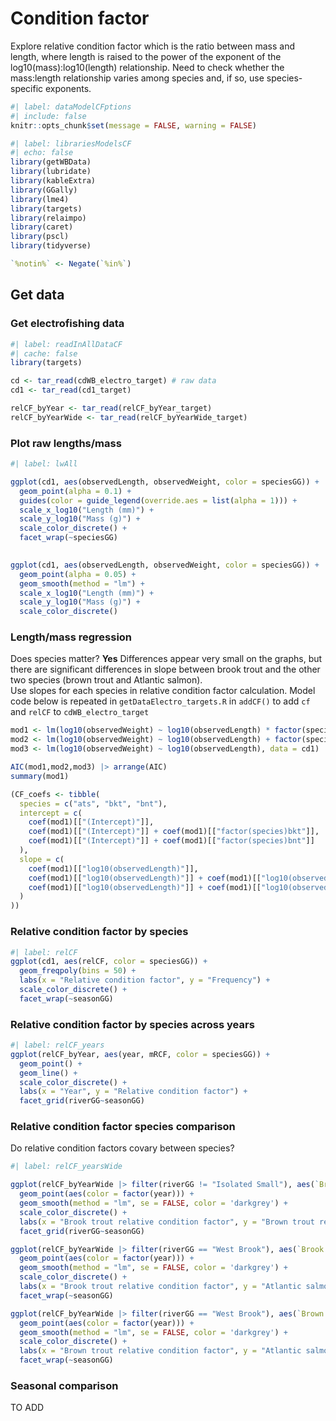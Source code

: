 # Condition factor

Explore relative condition factor which is the ratio between mass and length, where length is raised to the power of the exponent of the log10(mass):log10(length) relationship. Need to check whether the mass:length relationship varies among species and, if so, use species-specific exponents.

```r
#| label: dataModelCFptions
#| include: false
knitr::opts_chunk$set(message = FALSE, warning = FALSE)
```

```r
#| label: librariesModelsCF
#| echo: false
library(getWBData)
library(lubridate)
library(kableExtra)
library(GGally)
library(lme4)
library(targets)
library(relaimpo)
library(caret)
library(pscl)
library(tidyverse)

`%notin%` <- Negate(`%in%`)
```

## Get data

### Get electrofishing data

```r
#| label: readInAllDataCF
#| cache: false
library(targets)

cd <- tar_read(cdWB_electro_target) # raw data
cd1 <- tar_read(cd1_target)

relCF_byYear <- tar_read(relCF_byYear_target)
relCF_byYearWide <- tar_read(relCF_byYearWide_target)
```

### Plot raw lengths/mass

```r
#| label: lwAll

ggplot(cd1, aes(observedLength, observedWeight, color = speciesGG)) +
  geom_point(alpha = 0.1) +
  guides(color = guide_legend(override.aes = list(alpha = 1))) +
  scale_x_log10("Length (mm)") +
  scale_y_log10("Mass (g)") +
  scale_color_discrete() +
  facet_wrap(~speciesGG) 
  

ggplot(cd1, aes(observedLength, observedWeight, color = speciesGG)) +
  geom_point(alpha = 0.05) +
  geom_smooth(method = "lm") +
  scale_x_log10("Length (mm)") +
  scale_y_log10("Mass (g)") +
  scale_color_discrete()
```

### Length/mass regression

Does species matter? **Yes** Differences appear very small on the graphs, but there are significant differences in slope between brook trout and the other two species (brown trout and Atlantic salmon).\
Use slopes for each species in relative condition factor calculation. Model code below is repeated in `getDataElectro_targets.R` in `addCF()` to add `cf` and `relCF` to `cdWB_electro_target`

```r
mod1 <- lm(log10(observedWeight) ~ log10(observedLength) * factor(species), data = cd1)
mod2 <- lm(log10(observedWeight) ~ log10(observedLength) + factor(species), data = cd1)
mod3 <- lm(log10(observedWeight) ~ log10(observedLength), data = cd1)

AIC(mod1,mod2,mod3) |> arrange(AIC)
summary(mod1)

(CF_coefs <- tibble(
  species = c("ats", "bkt", "bnt"),
  intercept = c(
    coef(mod1)[["(Intercept)"]],
    coef(mod1)[["(Intercept)"]] + coef(mod1)[["factor(species)bkt"]],
    coef(mod1)[["(Intercept)"]] + coef(mod1)[["factor(species)bnt"]]
  ),
  slope = c(
    coef(mod1)[["log10(observedLength)"]],
    coef(mod1)[["log10(observedLength)"]] + coef(mod1)[["log10(observedLength):factor(species)bkt"]],
    coef(mod1)[["log10(observedLength)"]] + coef(mod1)[["log10(observedLength):factor(species)bnt"]]
  )
))
```

### Relative condition factor by species

```r
#| label: relCF
ggplot(cd1, aes(relCF, color = speciesGG)) +
  geom_freqpoly(bins = 50) +
  labs(x = "Relative condition factor", y = "Frequency") +
  scale_color_discrete() +
  facet_wrap(~seasonGG)
```

### Relative condition factor by species across years

```r
#| label: relCF_years
ggplot(relCF_byYear, aes(year, mRCF, color = speciesGG)) +
  geom_point() +
  geom_line() +
  scale_color_discrete() +
  labs(x = "Year", y = "Relative condition factor") +
  facet_grid(riverGG~seasonGG)
```

### Relative condition factor species comparison
Do relative condition factors covary between species?
```r
#| label: relCF_yearsWide

ggplot(relCF_byYearWide |> filter(riverGG != "Isolated Small"), aes(`Brook trout`, `Brown trout`)) +
  geom_point(aes(color = factor(year))) +
  geom_smooth(method = "lm", se = FALSE, color = 'darkgrey') +
  scale_color_discrete() +
  labs(x = "Brook trout relative condition factor", y = "Brown trout relative condition factor") +
  facet_grid(riverGG~seasonGG)

ggplot(relCF_byYearWide |> filter(riverGG == "West Brook"), aes(`Brook trout`, `Atlantic salmon`)) +
  geom_point(aes(color = factor(year))) +
  geom_smooth(method = "lm", se = FALSE, color = 'darkgrey') +
  scale_color_discrete() +
  labs(x = "Brook trout relative condition factor", y = "Atlantic salmon relative condition factor") +
  facet_wrap(~seasonGG)

ggplot(relCF_byYearWide |> filter(riverGG == "West Brook"), aes(`Brown trout`, `Atlantic salmon`)) +
  geom_point(aes(color = factor(year))) +
  geom_smooth(method = "lm", se = FALSE, color = 'darkgrey') +
  scale_color_discrete() +
  labs(x = "Brown trout relative condition factor", y = "Atlantic salmon relative condition factor") +
  facet_wrap(~seasonGG)
```

### Seasonal comparison
TO ADD
